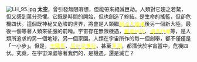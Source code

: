 [[File:LH_95.jpg|left]]
'''太空'''，曾引發無限暇想，但能帶來絕滅巨劫。人類對它趨之若騖，但又感到萬分恐懼。它既是時間的開始，但也創造了終結。是生命的搖籃，但卻危機四伏。這個既神秘又危險的世界，將會是人類繼[[地理大發現|<span style="color: yellow">地理大發現</span>]]後另一個新大陸，最後一個等著人類來征服的前哨。宇宙存在無限機遇，[[超級地球|<span style="color: yellow">超級地球</span>]]、[[海洋行星|<span style="color: yellow">海洋行星</span>]]等，是人類所追求的另一個地球，另一個家園。人類在宇宙所作的每一個創舉，都不僅僅是「一小步」。但是，[[太陽風|<span style="color: yellow">太陽風</span>]]、[[超新星爆發|<span style="color: yellow">超新星爆發</span>]]，甚至[[黑洞|<span style="color: yellow">黑洞</span>]]，都潛伏於宇宙當中，危機四伏。究竟，在宇宙深處等著我們的，是機遇，還是滅亡？
